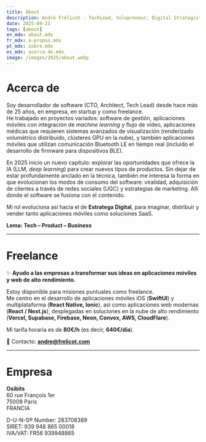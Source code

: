 ```yaml
---
title: About
description: André Frélicot - TechLead, Solopreneur, Digital Strategist. Tech - Product - Business.
date: 2025-09-21
tags: [about]
en_mdx: about.mdx
fr_mdx: a-propos.mdx
pt_mdx: sobre.mdx
es_mdx: acerca-de.mdx
image: /images/2025/about.webp
---
```


<ThreeCube />

# Acerca de  

Soy desarrollador de software (CTO, Architect, Tech Lead) desde hace más de 25 años, en empresa, en startup y como freelance.  
He trabajado en proyectos variados: software de gestión, aplicaciones móviles con integración de *machine learning* y flujo de video, aplicaciones médicas que requieren sistemas avanzados de visualización (renderizado volumétrico distribuido, clústeres GPU en la nube), y también aplicaciones móviles que utilizan comunicación Bluetooth LE en tiempo real (incluido el desarrollo de firmware para dispositivos BLE).  

En 2025 inicio un nuevo capítulo: explorar las oportunidades que ofrece la IA (LLM, *deep learning*) para crear nuevos tipos de productos. Sin dejar de estar profundamente anclado en la técnica, también me interesa la forma en que evolucionan los modos de consumo del software: viralidad, adquisición de clientes a través de redes sociales (UGC) y estrategias de marketing. Allí donde el software se fusiona con el contenido.  

Mi rol evoluciona así hacia el de **Estratega Digital**, para imaginar, distribuir y vender tanto aplicaciones móviles como soluciones SaaS.  

**Lema: Tech – Product – Business**  

---

# Freelance  

✨ **Ayudo a las empresas a transformar sus ideas en aplicaciones móviles y web de alto rendimiento.**  

Estoy disponible para misiones puntuales como freelance.  
Me centro en el desarrollo de aplicaciones móviles iOS (**SwiftUI**) y multiplataforma (**React Native, Ionic**), así como aplicaciones web modernas (**React / Next.js**), desplegadas en soluciones en la nube de alto rendimiento (**Vercel, Supabase, Firebase, Neon, Convex, AWS, CloudFlare**).  

Mi tarifa horaria es de **80€/h** (es decir, **640€/día**).  

📩 Contacto: **andre@frelicot.com**  

---

# Empresa  

**Osibits**  
60 rue François 1er  
75008 París  
FRANCIA  

D-U-N-S® Number: 283708389  
SIRET: 939 948 865 00018  
IVA/VAT: FR56 939948865  
